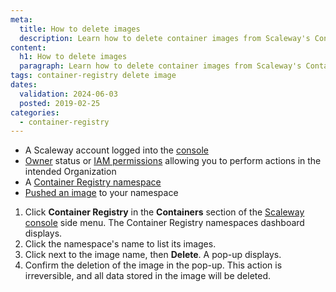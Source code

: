 ```yaml
---
meta:
  title: How to delete images
  description: Learn how to delete container images from Scaleway's Container Registry.
content:
  h1: How to delete images
  paragraph: Learn how to delete container images from Scaleway's Container Registry.
tags: container-registry delete image
dates:
  validation: 2024-06-03
  posted: 2019-02-25
categories:
  - container-registry
---
```


<Macro id="requirements" />

- A Scaleway account logged into the [console](https://console.scaleway.com/)
- [Owner](/identity-and-access-management/iam/concepts/#owner/) status or [IAM permissions](/identity-and-access-management/iam/concepts/#permission/) allowing you to perform actions in the intended Organization
- A [Container Registry namespace](/containers/container-registry/how-to/create-namespace/)
- [Pushed an image](/containers/container-registry/how-to/push-images/) to your namespace


1. Click **Container Registry** in the **Containers** section of the [Scaleway console](https://console.scaleway.com/) side menu. The Container Registry namespaces dashboard displays.
2. Click the namespace's name to list its images.
3. Click <Icon name="more" /> next to the image name, then **Delete**. A pop-up displays.
4. Confirm the deletion of the image in the pop-up.
    <Message type="important">
      This action is irreversible, and all data stored in the image will be deleted.
    </Message>


